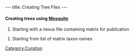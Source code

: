 ---
title: Creating Tree Files
---

==== Creating trees using [http://mesquiteproject.org/mesquite/mesquite.html Mesquite] ====

#Starting with a nexus file containing matrix for publication

#Starting from list of matrix taxon names

[[Category:Curation]]